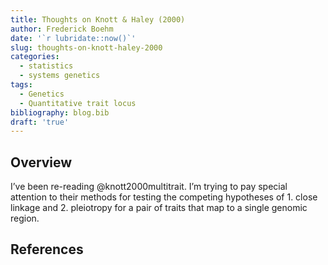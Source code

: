```yaml
---
title: Thoughts on Knott & Haley (2000)
author: Frederick Boehm
date: '`r lubridate::now()`'
slug: thoughts-on-knott-haley-2000
categories:
  - statistics
  - systems genetics
tags:
  - Genetics
  - Quantitative trait locus
bibliography: blog.bib
draft: 'true'
---
```


## Overview

I've been re-reading @knott2000multitrait. I'm trying to pay special attention to their methods for testing the competing hypotheses of 1. close linkage and 2. pleiotropy for a pair of traits that map to a single genomic region. 




## References

